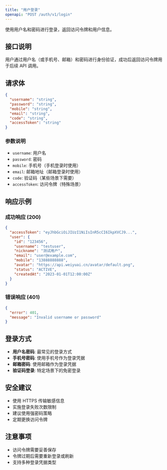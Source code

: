 ```yaml
---
title: "用户登录"
openapi: "POST /auth/v1/login"
---
```


使用用户名和密码进行登录，返回访问令牌和用户信息。

## 接口说明

用户通过用户名（或手机号、邮箱）和密码进行身份验证，成功后返回访问令牌用于后续 API 调用。

## 请求体

```json
{
  "username": "string",
  "password": "string",
  "mobile": "string",
  "email": "string",
  "code": "string",
  "accessToken": "string"
}
```

### 参数说明

- `username`: 用户名
- `password`: 密码
- `mobile`: 手机号（手机登录时使用）
- `email`: 邮箱地址（邮箱登录时使用）
- `code`: 验证码（某些场景下需要）
- `accessToken`: 访问令牌（特殊场景）

## 响应示例

### 成功响应 (200)

```json
{
  "accessToken": "eyJhbGciOiJIUzI1NiIsInR5cCI6IkpXVCJ9...",
  "user": {
    "id": "123456",
    "username": "testuser",
    "nickname": "测试用户",
    "email": "user@example.com",
    "mobile": "13888888888",
    "avatar": "https://api.weiyuai.cn/avatar/default.png",
    "status": "ACTIVE",
    "createdAt": "2023-01-01T12:00:00Z"
  }
}
```

### 错误响应 (401)

```json
{
  "error": 401,
  "message": "Invalid username or password"
}
```

## 登录方式

- **用户名密码**: 最常见的登录方式
- **手机号密码**: 使用手机号作为登录凭据
- **邮箱密码**: 使用邮箱作为登录凭据
- **验证码登录**: 特定场景下的免密登录

## 安全建议

- 使用 HTTPS 传输敏感信息
- 实施登录失败次数限制
- 建议使用强密码策略
- 定期更换访问令牌

## 注意事项

- 访问令牌需要妥善保存
- 令牌过期后需要重新登录或刷新
- 支持多种登录凭据类型